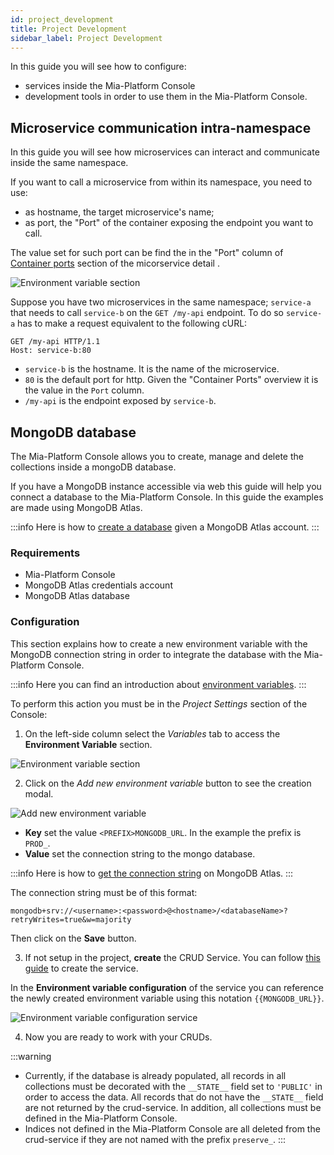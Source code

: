 ```yaml
---
id: project_development
title: Project Development
sidebar_label: Project Development
---
```


In this guide you will see how to configure:
- services inside the Mia-Platform Console
- development tools in order to use them in the Mia-Platform Console.

## Microservice communication intra-namespace

In this guide you will see how microservices can interact and communicate inside the same namespace.

If you want to call a microservice from within its namespace, you need to use:

-  as hostname, the target microservice's name;
-  as port, the "Port" of the container exposing the endpoint you want to call.

The value set for such port can be find the in the "Port" column of [Container ports](/development_suite/api-console/api-design/microservice-container-ports.md) section of the micorservice detail .

![Environment variable section](img/container_ports.png)

Suppose you have two microservices in the same namespace; `service-a` that needs to call `service-b` on the `GET /my-api` endpoint.
To do so `service-a` has to make a request equivalent to the following cURL:

```
GET /my-api HTTP/1.1
Host: service-b:80
```

- `service-b` is the hostname. It is the name of the microservice.
- `80` is the default port for http. Given the "Container Ports" overview it is the value in the `Port` column.
- `/my-api` is the endpoint exposed by `service-b`.

## MongoDB database

The Mia-Platform Console allows you to create, manage and delete the collections inside a mongoDB database.

If you have a MongoDB instance accessible via web this guide will help you connect a database to the Mia-Platform Console. In this guide the examples are made using MongoDB Atlas.

:::info
Here is how to [create a database](https://www.mongodb.com/basics/create-database) given a MongoDB Atlas account.
:::

### Requirements

- Mia-Platform Console
- MongoDB Atlas credentials account
- MongoDB Atlas database

### Configuration

This section explains how to create a new environment variable with the MongoDB connection string  in order to integrate the database with the Mia-Platform Console.

:::info
Here you can find an introduction about [environment variables](/development_suite/set-up-infrastructure/env-var-intro.md).
:::

To perform this action you must be in the _Project Settings_ section of the Console:

1. On the left-side column select the _Variables_ tab to access the **Environment Variable** section.

![Environment variable section](img/env_vars_section.png)

2. Click on the _Add new environment variable_ button to see the creation modal.


![Add new environment variable](img/create_env_var.png)

- **Key** set the value `<PREFIX>MONGODB_URL`. In the example the prefix is `PROD_`.
- **Value** set the connection string to the mongo database.

:::info
Here is how to [get the connection string](https://www.mongodb.com/docs/guides/atlas/connection-string/) on MongoDB Atlas.
:::

The connection string must be of this format:

```
mongodb+srv://<username>:<password>@<hostname>/<databaseName>?retryWrites=true&w=majority
```

Then click on the **Save** button.

3. If not setup in the project, **create** the CRUD Service.
You can follow [this guide](/tutorial/rest_api/quick_rest_api.mdx#create-crud-service) to create the service.

In the **Environment variable configuration** of the service you can reference the newly created environment variable using this notation `{{MONGODB_URL}}`.


![Environment variable configuration service](img/service_env_var_config.png)

4. Now you are ready to work with your CRUDs.

:::warning
- Currently, if the database is already populated, all records in all collections must be decorated with the `__STATE__` field set to `'PUBLIC'` in order to access the data.
All records that do not have the `__STATE__` field are not returned by the crud-service.
In addition, all collections must be defined in the Mia-Platform Console.
- Indices not defined in the Mia-Platform Console are all deleted from the crud-service if they are not named with the prefix `preserve_`.
:::
